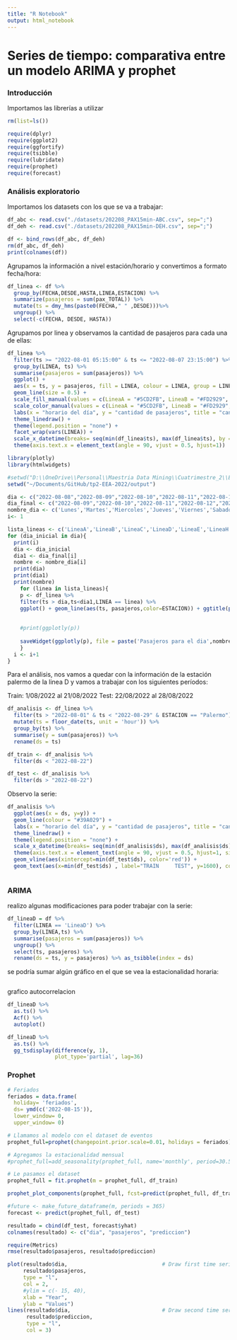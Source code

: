 ```yaml
---
title: "R Notebook"
output: html_notebook
---
```


# Series de tiempo: comparativa entre un modelo ARIMA y prophet

### Introducción

Importamos las librerías a utilizar

```r

rm(list=ls())

require(dplyr)
require(ggplot2)
require(ggfortify)
require(tsibble)
require(lubridate)
require(prophet)
require(forecast)
```

### Análisis exploratorio

Importamos los datasets con los que se va a trabajar:

```r
df_abc <- read.csv("./datasets/202208_PAX15min-ABC.csv", sep=";")
df_deh <- read.csv("./datasets/202208_PAX15min-DEH.csv", sep=";")

df <- bind_rows(df_abc, df_deh)
rm(df_abc, df_deh)
print(colnames(df))

```

Agrupamos la información a nivel estación/horario y convertimos a formato fecha/hora:

```r
df_linea <- df %>% 
  group_by(FECHA,DESDE,HASTA,LINEA,ESTACION) %>% 
  summarize(pasajeros = sum(pax_TOTAL)) %>% 
  mutate(ts = dmy_hms(paste0(FECHA," " ,DESDE)))%>%
  ungroup() %>% 
  select(-c(FECHA, DESDE, HASTA))
```

Agrupamos por linea y observamos la cantidad de pasajeros para cada una de ellas:

```r
df_linea %>%
  filter(ts >= "2022-08-01 05:15:00" & ts <= "2022-08-07 23:15:00") %>%
  group_by(LINEA, ts) %>%
  summarise(pasajeros = sum(pasajeros)) %>%
  ggplot() +
  aes(x = ts, y = pasajeros, fill = LINEA, colour = LINEA, group = LINEA) +
  geom_line(size = 0.5) +
  scale_fill_manual(values = c(LineaA = "#5CD2FB", LineaB = "#FD2929", LineaC = "#1872D6", LineaD = "#39A029", LineaE = "#583FD2", LineaH = "#FFEC3B")) +
  scale_color_manual(values = c(LineaA = "#5CD2FB", LineaB = "#FD2929", LineaC = "#1872D6", LineaD = "#39A029", LineaE = "#583FD2", LineaH = "#FFEC3B")) +
  labs(x = "horario del día", y = "cantidad de pasajeros", title = "cantidad de pasajeros por linea") + 
  theme_linedraw() +
  theme(legend.position = "none") +
  facet_wrap(vars(LINEA)) + 
  scale_x_datetime(breaks= seq(min(df_linea$ts), max(df_linea$ts), by = "24 hour"), date_labels = "%a %H %M") + 
  theme(axis.text.x = element_text(angle = 90, vjust = 0.5, hjust=1))
```

```r
library(plotly)
library(htmlwidgets)

#setwd("D:\\OneDrive\\Personal\\Maestria Data Mining\\Cuatrimestre_2\\Enfoque Estadístico del Aprendizaje\\TP\\EEA-TPs\\TP2\\tp2-EEA-2022\\output")
setwd("~/Documents/GitHub/tp2-EEA-2022/output")

dia <- c("2022-08-08","2022-08-09","2022-08-10","2022-08-11","2022-08-12","2022-08-13","2022-08-14")
dia_final <- c("2022-08-09","2022-08-10","2022-08-11","2022-08-12","2022-08-13","2022-08-14","2022-08-15")
nombre_dia <- c('Lunes','Martes','Miercoles','Jueves','Viernes','Sabado','Domingo')
i<- 1

lista_lineas <- c('LineaA','LineaB','LineaC','LineaD','LineaE','LineaH')
for (dia_inicial in dia){
  print(i)
  dia <- dia_inicial
  dia1 <- dia_final[i]
  nombre <- nombre_dia[i]
  print(dia)
  print(dia1)
  print(nombre)
    for (linea in lista_lineas){
    p <- df_linea %>%
    filter(ts > dia,ts<dia1,LINEA == linea) %>%
    ggplot() + geom_line(aes(ts, pasajeros,color=ESTACION)) + ggtitle(paste('Pasajeros para el dia',nombre,'en',linea,sep=" ")+
                                                                        scale_x_date(date_breaks = "1 hour", date_labels = "%H:%M") +
                                                                        scale_x_date(date_minor_breaks = "15 minutes"))
    #print(ggplotly(p))
    
    saveWidget(ggplotly(p), file = paste('Pasajeros para el dia',nombre,'en',linea,'.html',sep=" "));
    }
  i <- i+1
}


```

Para el análisis, nos vamos a quedar con la información de la estación palermo de la linea D y vamos a trabajar con los siguientes períodos:

Train: 1/08/2022 al 21/08/2022 Test: 22/08/2022 al 28/08/2022

```r
df_analisis <- df_linea %>%
  filter(ts > "2022-08-01" & ts < "2022-08-29" & ESTACION == "Palermo") %>%
  mutate(ts = floor_date(ts, unit = 'hour')) %>%
  group_by(ts) %>%
  summarise(y = sum(pasajeros)) %>%
  rename(ds = ts)

df_train <- df_analisis %>% 
  filter(ds < "2022-08-22")

df_test <- df_analisis %>% 
  filter(ds > "2022-08-22")

```

Observo la serie:

```r
df_analisis %>%
  ggplot(aes(x = ds, y=y)) +
  geom_line(colour = "#39A029") +
  labs(x = "horario del día", y = "cantidad de pasajeros", title = "cantidad de pasajeros de la estación Palermo") + 
  theme_linedraw() +
  theme(legend.position = "none") + 
  scale_x_datetime(breaks= seq(min(df_analisis$ds), max(df_analisis$ds), by = "12 hour"), date_labels = "%a %H %M") + 
  theme(axis.text.x = element_text(angle = 90, vjust = 0.5, hjust=1, size = 5)) + 
  geom_vline(aes(xintercept=min(df_test$ds), color='red')) +
  geom_text(aes(x=min(df_test$ds) , label="TRAIN     TEST", y=1600), colour="red", angle=0)



```

### ARIMA

realizo algunas modificaciones para poder trabajar con la serie:

```r
df_lineaD = df %>%
  filter(LINEA == 'LineaD') %>%
  group_by(LINEA,ts) %>%
  summarise(pasajeros = sum(pasajeros)) %>%
  ungroup() %>%
  select(ts, pasajeros) %>%
  rename(ds = ts, y = pasajeros) %>% as_tsibble(index = ds)

```

se podría sumar algún gráfico en el que se vea la estacionalidad horaria:

```r

```

grafico autocorrelacion

```r
df_lineaD %>%
  as.ts() %>%
  Acf() %>%
  autoplot()
```

```r
df_lineaD %>%
  as.ts() %>%
  gg_tsdisplay(difference(y, 1),
               plot_type='partial', lag=36)
```

### Prophet

```r
# Feriados
feriados = data.frame(
  holiday= 'feriados',
  ds= ymd(c('2022-08-15')),
  lower_window= 0,
  upper_window= 0)

```

```r
# Llamamos al modelo con el dataset de eventos
prophet_full=prophet(changepoint.prior.scale=0.01, holidays = feriados)

# Agregamos la estacionalidad mensual
#prophet_full=add_seasonality(prophet_full, name='monthly', period=30.5, fourier.order = 4)

# Le pasamos el dataset
prophet_full = fit.prophet(m = prophet_full, df_train) 
```

```r
prophet_plot_components(prophet_full, fcst=predict(prophet_full, df_train))
```

```r
#future <- make_future_dataframe(m, periods = 365)
forecast <- predict(prophet_full, df_test)

resultado = cbind(df_test, forecast$yhat)
colnames(resultado) <- c("dia", "pasajeros", "prediccion")

require(Metrics)
rmse(resultado$pasajeros, resultado$prediccion)
```

```r
plot(resultado$dia,                              # Draw first time series
     resultado$pasajeros,
     type = "l",
     col = 2,
     #ylim = c(- 15, 40),
     xlab = "Year",
     ylab = "Values")
lines(resultado$dia,                             # Draw second time series
      resultado$prediccion,
      type = "l",
      col = 3)
```
